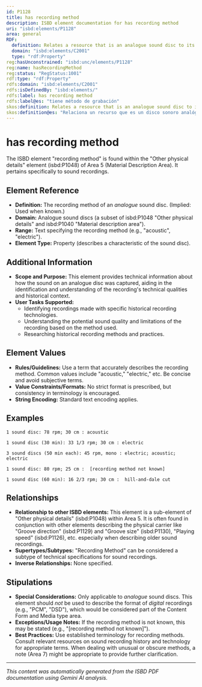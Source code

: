 ```yaml
---
id: P1128
title: has recording method
description: ISBD element documentation for has recording method
uri: "isbd:elements/P1128"
area: general
RDF:
  definition: Relates a resource that is an analogue sound disc to its recording method.
  domain: "isbd:elements/C2001"
  type: "rdf:Property"
reg:hasUnconstrained: "isbd:unc/elements/P1128"
reg:name: hasRecordingMethod
reg:status: "RegStatus:1001"
rdf:type: "rdf:Property"
rdfs:domain: "isbd:elements/C2001"
rdfs:isDefinedBy: "isbd:elements/"
rdfs:label: has recording method
rdfs:label@es: "tiene método de grabación"
skos:definition: Relates a resource that is an analogue sound disc to its recording method.
skos:definition@es: "Relaciona un recurso que es un disco sonoro analógico con su método de grabación."
---
```

# has recording method

The ISBD element "recording method" is found within the "Other physical details" element (isbd:P1048) of Area 5 (Material Description Area).  It pertains specifically to sound recordings.

## Element Reference

- **Definition:** The recording method of an *analogue* sound disc. (Implied:  Used when known.)
- **Domain:** Analogue sound discs (a subset of isbd:P1048 "Other physical details" and isbd:P1040 "Material description area").
- **Range:**  Text specifying the recording method (e.g., "acoustic", "electric").
- **Element Type:**  Property (describes a characteristic of the sound disc).

## Additional Information

- **Scope and Purpose:** This element provides technical information about how the sound on an analogue disc was captured, aiding in the identification and understanding of the recording's technical qualities and historical context.
- **User Tasks Supported:**
    - Identifying recordings made with specific historical recording technologies.
    - Understanding the potential sound quality and limitations of the recording based on the method used.
    - Researching historical recording methods and practices.



## Element Values

- **Rules/Guidelines:** Use a term that accurately describes the recording method. Common values include  "acoustic," "electric," etc. Be concise and avoid subjective terms.
- **Value Constraints/Formats:** No strict format is prescribed, but consistency in terminology is encouraged.
- **String Encoding:** Standard text encoding applies.


## Examples

```
1 sound disc: 78 rpm; 30 cm : acoustic
```

```
1 sound disc (30 min): 33 1/3 rpm; 30 cm : electric
```

```
3 sound discs (50 min each): 45 rpm, mono : electric; acoustic; electric
```

```
1 sound disc: 80 rpm; 25 cm :  [recording method not known]
```

```
1 sound disc (60 min): 16 2/3 rpm; 30 cm :  hill-and-dale cut
```


## Relationships

- **Relationship to other ISBD elements:** This element is a sub-element of "Other physical details" (isbd:P1048) within Area 5. It is often found in conjunction with other elements describing the physical carrier like "Groove direction" (isbd:P1129) and "Groove size" (isbd:P1130),  "Playing speed" (isbd:P1126), etc. especially when describing older sound recordings.
- **Supertypes/Subtypes:** "Recording Method" can be considered a subtype of technical specifications for sound recordings.
- **Inverse Relationships:**  None specified.

## Stipulations

- **Special Considerations:** Only applicable to *analogue* sound discs. This element should *not* be used to describe the format of *digital* recordings (e.g., "PCM", "DSD"), which would be considered part of the Content Form and Media type area.
- **Exceptions/Usage Notes:** If the recording method is not known, this may be stated (e.g.,  "[recording method not known]").
- **Best Practices:** Use established terminology for recording methods. Consult relevant resources on sound recording history and technology for appropriate terms.  When dealing with unusual or obscure methods, a note (Area 7) might be appropriate to provide further clarification.


---

*This content was automatically generated from the ISBD PDF documentation using Gemini AI analysis.*
